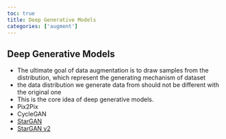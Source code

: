 ```yaml
---
toc: true
title: Deep Generative Models
categories: ['augment']
---
```



## Deep Generative Models
- The ultimate goal of data augmentation is to draw samples from the distribution, which represent the generating mechanism of dataset 
- the data distribution we generate data from should not be different with the original one 
- This is the core idea of deep generative models. 
- Pix2Pix 
- CycleGAN 
- [StarGAN](StarGAN.qmd)
- [StarGAN v2](StarGAN v2.qmd)



